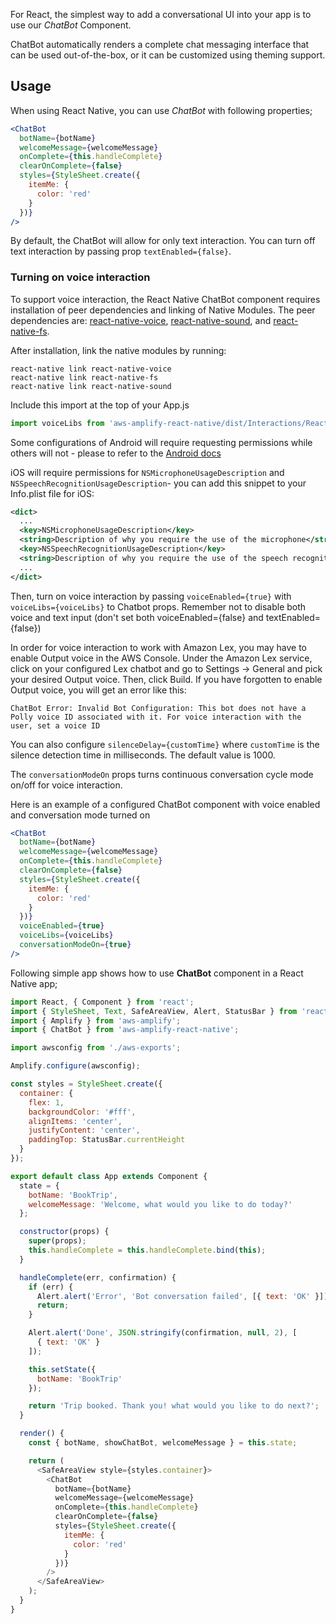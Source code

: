 For React, the simplest way to add a conversational UI into your app is to use our _ChatBot_ Component.

ChatBot automatically renders a complete chat messaging interface that can be used out-of-the-box, or it can be customized using theming support.

## Usage

When using React Native, you can use _ChatBot_ with following properties;

```jsx
<ChatBot
  botName={botName}
  welcomeMessage={welcomeMessage}
  onComplete={this.handleComplete}
  clearOnComplete={false}
  styles={StyleSheet.create({
    itemMe: {
      color: 'red'
    }
  })}
/>
```

By default, the ChatBot will allow for only text interaction. You can turn off text interaction by passing prop `textEnabled={false}`.

### Turning on voice interaction

To support voice interaction, the React Native ChatBot component requires installation of peer dependencies and linking of Native Modules. The peer dependencies are: [react-native-voice](https://github.com/wenkesj/react-native-voice), [react-native-sound](https://github.com/zmxv/react-native-sound), and [react-native-fs](https://github.com/itinance/react-native-fs).

After installation, link the native modules by running:

```
react-native link react-native-voice
react-native link react-native-fs
react-native link react-native-sound
```

Include this import at the top of your App.js

```jsx
import voiceLibs from 'aws-amplify-react-native/dist/Interactions/ReactNativeModules';
```

Some configurations of Android will require requesting permissions while others will not - please to refer to the [Android docs](https://developer.android.com/training/permissions/requesting.html)

iOS will require permissions for `NSMicrophoneUsageDescription` and `NSSpeechRecognitionUsageDescription`- you can add this snippet to your Info.plist file for iOS:

```xml
<dict>
  ...
  <key>NSMicrophoneUsageDescription</key>
  <string>Description of why you require the use of the microphone</string>
  <key>NSSpeechRecognitionUsageDescription</key>
  <string>Description of why you require the use of the speech recognition</string>
  ...
</dict>
```

Then, turn on voice interaction by passing `voiceEnabled={true}` with `voiceLibs={voiceLibs}` to Chatbot props. Remember not to disable both voice and text input (don't set both voiceEnabled={false} and textEnabled={false})

In order for voice interaction to work with Amazon Lex, you may have to enable Output voice in the AWS Console. Under the Amazon Lex service, click on your configured Lex chatbot and go to Settings -> General and pick your desired Output voice. Then, click Build. If you have forgotten to enable Output voice, you will get an error like this:

```
ChatBot Error: Invalid Bot Configuration: This bot does not have a Polly voice ID associated with it. For voice interaction with the user, set a voice ID
```

You can also configure `silenceDelay={customTime}` where `customTime` is the silence detection time in milliseconds. The default value is 1000.

The `conversationModeOn` props turns continuous conversation cycle mode on/off for voice interaction.

Here is an example of a configured ChatBot component with voice enabled and conversation mode turned on

```jsx
<ChatBot
  botName={botName}
  welcomeMessage={welcomeMessage}
  onComplete={this.handleComplete}
  clearOnComplete={false}
  styles={StyleSheet.create({
    itemMe: {
      color: 'red'
    }
  })}
  voiceEnabled={true}
  voiceLibs={voiceLibs}
  conversationModeOn={true}
/>
```

Following simple app shows how to use **ChatBot** component in a React Native app;

```javascript
import React, { Component } from 'react';
import { StyleSheet, Text, SafeAreaView, Alert, StatusBar } from 'react-native';
import { Amplify } from 'aws-amplify';
import { ChatBot } from 'aws-amplify-react-native';

import awsconfig from './aws-exports';

Amplify.configure(awsconfig);

const styles = StyleSheet.create({
  container: {
    flex: 1,
    backgroundColor: '#fff',
    alignItems: 'center',
    justifyContent: 'center',
    paddingTop: StatusBar.currentHeight
  }
});

export default class App extends Component {
  state = {
    botName: 'BookTrip',
    welcomeMessage: 'Welcome, what would you like to do today?'
  };

  constructor(props) {
    super(props);
    this.handleComplete = this.handleComplete.bind(this);
  }

  handleComplete(err, confirmation) {
    if (err) {
      Alert.alert('Error', 'Bot conversation failed', [{ text: 'OK' }]);
      return;
    }

    Alert.alert('Done', JSON.stringify(confirmation, null, 2), [
      { text: 'OK' }
    ]);

    this.setState({
      botName: 'BookTrip'
    });

    return 'Trip booked. Thank you! what would you like to do next?';
  }

  render() {
    const { botName, showChatBot, welcomeMessage } = this.state;

    return (
      <SafeAreaView style={styles.container}>
        <ChatBot
          botName={botName}
          welcomeMessage={welcomeMessage}
          onComplete={this.handleComplete}
          clearOnComplete={false}
          styles={StyleSheet.create({
            itemMe: {
              color: 'red'
            }
          })}
        />
      </SafeAreaView>
    );
  }
}
```
